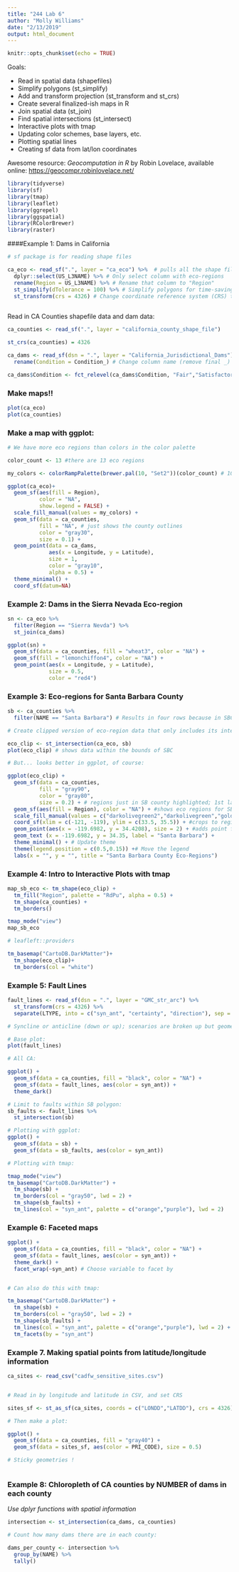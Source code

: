 ```yaml
---
title: "244 Lab 6"
author: "Molly Williams"
date: "2/13/2019"
output: html_document
---
```


```r
knitr::opts_chunk$set(echo = TRUE)
```
Goals: 

- Read in spatial data (shapefiles)
- Simplify polygons (st_simplify)
- Add and transform projection (st_transform and st_crs)
- Create several finalized-ish maps in R
- Join spatial data (st_join)
- Find spatial intersections (st_intersect)
- Interactive plots with tmap
- Updating color schemes, base layers, etc.
- Plotting spatial lines
- Creating sf data from lat/lon coordinates

Awesome resource: 
*Geocomputation in R* by Robin Lovelace, available online: 
<https://geocompr.robinlovelace.net/>
```r

library(tidyverse)
library(sf)
library(tmap)
library(leaflet)
library(ggrepel)
library(ggspatial)
library(RColorBrewer)
library(raster)
```

####Example 1: Dams in California

```r
# sf package is for reading shape files

ca_eco <- read_sf(".", layer = "ca_eco") %>%  # pulls all the shape files with the ca_eco prefix
  dplyr::select(US_L3NAME) %>% # Only select column with eco-regions
  rename(Region = US_L3NAME) %>% # Rename that column to "Region"
  st_simplify(dTolerance = 100) %>% # Simplify polygons for time-saving purposes; within 100 meters gets collapsed onto a single line
  st_transform(crs = 4326) # Change coordinate reference system (CRS) to 4326
  

```


Read in CA Counties shapefile data and dam data:
```r

ca_counties <- read_sf(".", layer = "california_county_shape_file")

st_crs(ca_counties) = 4326

ca_dams <- read_sf(dsn = ".", layer = "California_Jurisdictional_Dams") %>% # Read data
  rename(Condition = Condition_) # Change column name (remove final _)

ca_dams$Condition <- fct_relevel(ca_dams$Condition, "Fair","Satisfactory","Unsatisfactory","Poor") # Set factor levels (not sure if using this later...)

```



### Make maps!!

```r

plot(ca_eco)
plot(ca_counties)


```

### Make a map with ggplot:

```r

# We have more eco regions than colors in the color palette

color_count <- 13 #there are 13 eco regions 

my_colors <- colorRampPalette(brewer.pal(10, "Set2"))(color_count) # 10 = number of colors in existing palette, set2 syntax changes number to the # specified in color_count 

ggplot(ca_eco)+
  geom_sf(aes(fill = Region), 
          color = "NA",
          show.legend = FALSE) +
  scale_fill_manual(values = my_colors) +
  geom_sf(data = ca_counties, 
          fill = "NA", # just shows the county outlines
          color = "gray30",
          size = 0.1) +
  geom_point(data = ca_dams, 
             aes(x = Longitude, y = Latitude), 
             size = 1, 
             color = "gray10", 
             alpha = 0.5) +
  theme_minimal() +
  coord_sf(datum=NA)
```



### Example 2: Dams in the Sierra Nevada Eco-region

```r

sn <- ca_eco %>% 
  filter(Region == "Sierra Nevda") %>% 
  st_join(ca_dams)

ggplot(sn) +
  geom_sf(data = ca_counties, fill = "wheat3", color = "NA") +
  geom_sf(fill = "lemonchiffon4", color = "NA") +
  geom_point(aes(x = Longitude, y = Latitude),
             size = 0.5,
             color = "red4")


```

### Example 3: Eco-regions for Santa Barbara County
```r

sb <- ca_counties %>% 
  filter(NAME == "Santa Barbara") # Results in four rows because in SBC we have islands!

# Create clipped version of eco-region data that only includes its intersection with the sb polygon 

eco_clip <- st_intersection(ca_eco, sb)
plot(eco_clip) # shows data within the bounds of SBC 

# But... looks better in ggplot, of course:

ggplot(eco_clip) +
  geom_sf(data = ca_counties, 
          fill = "gray90", 
          color = "gray80", 
          size = 0.2) + # regions just in SB county highlighted; 1st layer
  geom_sf(aes(fill = Region), color = "NA") + #shows eco regions for SB county on top of CA basemap, but let's make it more awesome
  scale_fill_manual(values = c("darkolivegreen2","darkolivegreen","gold2")) +
  coord_sf(xlim = c(-121, -119), ylim = c(33.5, 35.5)) + #crops to region of interest
  geom_point(aes(x = -119.6982, y = 34.4208), size = 2) + #adds point for SB
  geom_text (x = -119.6982, y = 34.35, label = "Santa Barbara") +
  theme_minimal() + # Update theme
  theme(legend.position = c(0.5,0.15)) +# Move the legend
  labs(x = "", y = "", title = "Santa Barbara County Eco-Regions")


```

### Example 4: Intro to Interactive Plots with tmap

```r

map_sb_eco <- tm_shape(eco_clip) +
  tm_fill("Region", palette = "RdPu", alpha = 0.5) +
  tm_shape(ca_counties) + 
  tm_borders()

tmap_mode("view")
map_sb_eco

# leafleft::providers

tm_basemap("CartoDB.DarkMatter")+
  tm_shape(eco_clip)+
  tm_borders(col = "white")
```


### Example 5: Fault Lines

```r

fault_lines <- read_sf(dsn = ".", layer = "GMC_str_arc") %>% 
  st_transform(crs = 4326) %>% 
  separate(LTYPE, into = c("syn_ant", "certainty", "direction"), sep = ",")

# Syncline or anticline (down or up); scenarios are broken up but geometry is retained 

# Base plot:
plot(fault_lines)

# All CA: 

ggplot() +
  geom_sf(data = ca_counties, fill = "black", color = "NA") +
  geom_sf(data = fault_lines, aes(color = syn_ant)) +
  theme_dark()

# Limit to faults within SB polygon: 
sb_faults <- fault_lines %>% 
  st_intersection(sb) 

# Plotting with ggplot: 
ggplot() +
  geom_sf(data = sb) +
  geom_sf(data = sb_faults, aes(color = syn_ant))

# Plotting with tmap: 

tmap_mode("view")
tm_basemap("CartoDB.DarkMatter") +
  tm_shape(sb) +
  tm_borders(col = "gray50", lwd = 2) +
  tm_shape(sb_faults) +
  tm_lines(col = "syn_ant", palette = c("orange","purple"), lwd = 2)

```

### Example 6: Faceted maps

```r

ggplot() +
  geom_sf(data = ca_counties, fill = "black", color = "NA") +
  geom_sf(data = fault_lines, aes(color = syn_ant)) +
  theme_dark() +
  facet_wrap(~syn_ant) # Choose variable to facet by


# Can also do this with tmap: 

tm_basemap("CartoDB.DarkMatter") +
  tm_shape(sb) +
  tm_borders(col = "gray50", lwd = 2) +
  tm_shape(sb_faults) +
  tm_lines(col = "syn_ant", palette = c("orange","purple"), lwd = 2) +
  tm_facets(by = "syn_ant")

```


### Example 7. Making spatial points from latitude/longitude information

```r

ca_sites <- read_csv("cadfw_sensitive_sites.csv")


# Read in by longitude and latitude in CSV, and set CRS

sites_sf <- st_as_sf(ca_sites, coords = c("LONDD","LATDD"), crs = 4326)

# Then make a plot: 

ggplot() +
  geom_sf(data = ca_counties, fill = "gray40") +
  geom_sf(data = sites_sf, aes(color = PRI_CODE), size = 0.5)

# Sticky geometries ! 



```


### Example 8: Chloropleth of CA counties by NUMBER of dams in each county
*Use dplyr functions with spatial information*

```r

intersection <- st_intersection(ca_dams, ca_counties)

# Count how many dams there are in each county:

dams_per_county <- intersection %>% 
  group_by(NAME) %>% 
  tally()

```









